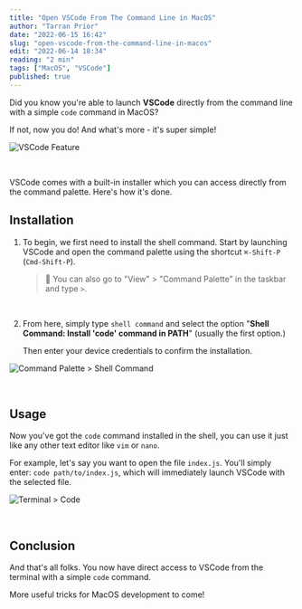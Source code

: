 ```yaml
---
title: "Open VSCode From The Command Line in MacOS"
author: "Tarran Prior"
date: "2022-06-15 16:42"
slug: "open-vscode-from-the-command-line-in-macos"
edit: "2022-06-14 18:34"
reading: "2 min"
tags: ["MacOS", "VSCode"]
published: true
---
```


Did you know you're able to launch **VSCode** directly from the command line with a simple `code` command in MacOS?

If not, now you do! And what's more - it's super simple!

![VSCode Feature](./vscode-feature.png)

<br />

VSCode comes with a built-in installer which you can access directly from the command palette. Here's how it's done.

## Installation
1. To begin, we first need to install the shell command. Start by launching VSCode and open the command palette using the shortcut `⌘-Shift-P` (`Cmd-Shift-P`).

   > 📍 You can also go to "View" > "Command Palette" in the taskbar and type `>`.
   
   <br />

2. From here, simply type `shell command` and select the option "**Shell Command: Install 'code' command in PATH**" (usually the first option.)

   Then enter your device credentials to confirm the installation.

![Command Palette > Shell Command](./shell-command.png)

<br />

## Usage
Now you've got the `code` command installed in the shell, you can use it just like any other text editor like `vim` or `nano`.

For example, let's say you want to open the file `index.js`. You'll simply enter: `code path/to/index.js`, which will immediately launch VSCode with the selected file.

![Terminal > Code](./shell-code-to-file.png)

<br />

## Conclusion
And that's all folks. You now have direct access to VSCode from the terminal with a simple `code` command.

More useful tricks for MacOS development to come!